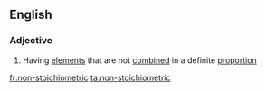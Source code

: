 {{also|nonstoichiometric}}
==English==

===Adjective===
{{en-adj|head=[[non]]-[[stoichiometric]]}}

# {{lb|en|chemistry|of a compound}} Having [[element]]s that are not [[combined]] in a definite [[proportion]]

[[fr:non-stoichiometric]]
[[ta:non-stoichiometric]]
